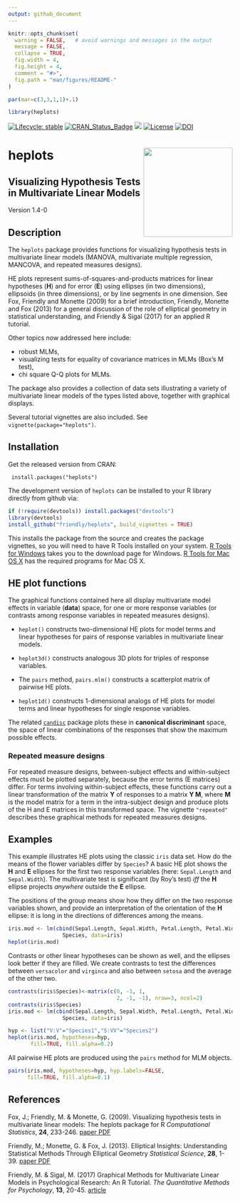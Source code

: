 ```yaml
---
output: github_document
---
```


<!-- README.md is generated from README.Rmd. Please edit that file and knit again -->

```r
knitr::opts_chunk$set(
  warning = FALSE,   # avoid warnings and messages in the output
  message = FALSE,
  collapse = TRUE,
  fig.width = 4,
  fig.height = 4,
  comment = "#>",
  fig.path = "man/figures/README-"
)

par(mar=c(3,3,1,1)+.1)
```

```r
library(heplots)
```

<!-- badges: start -->
[![Lifecycle: stable](https://img.shields.io/badge/lifecycle-stable-brightgreen.svg)](https://lifecycle.r-lib.org/articles/stages.html#stable)
[![CRAN_Status_Badge](http://www.r-pkg.org/badges/version/heplots)](http://cran.r-project.org/package=heplots)
[![](http://cranlogs.r-pkg.org/badges/grand-total/heplots)](https://cran.r-project.org/package=heplots)
[![License](https://img.shields.io/badge/license-GPL%20%28%3E=%202%29-brightgreen.svg?style=flat)](https://www.gnu.org/licenses/gpl-2.0.html) 
[![DOI](https://zenodo.org/badge/13908453.svg)](https://zenodo.org/badge/latestdoi/13908453)
<!-- badges: end -->


# heplots <img src="man/figures/logo.png" height="200" style="float:right; height:200px;" />

## **Visualizing Hypothesis Tests in Multivariate Linear Models**

Version 1.4-0

## Description

The `heplots` package provides functions for visualizing hypothesis tests in
multivariate linear models (MANOVA, multivariate multiple regression, MANCOVA,
and repeated measures designs).

HE plots represent sums-of-squares-and-products matrices for linear hypotheses (**H**) and for 
error (**E**) using ellipses (in two dimensions), ellipsoids (in three dimensions),
or by line segments in one dimension.
See Fox, Friendly and Monette (2009) for a brief introduction,
Friendly, Monette and Fox (2013) for a general discussion of the role of
elliptical geometry in statistical understanding, and
Friendly & Sigal (2017) for an applied R tutorial.

Other topics now addressed here include:

* robust MLMs, 
* visualizing tests for equality of covariance matrices in MLMs (Box's M test), 
* chi square Q-Q plots for MLMs.

The package also provides a collection of  data sets illustrating
a variety of multivariate linear models of the types listed above,
together with graphical displays.

Several tutorial vignettes are also included.  See `vignette(package="heplots")`.


## Installation

Get the released version from CRAN:

     install.packages("heplots")

The development version of `heplots` can be installed to your R library directly from github via:

```r
if (!require(devtools)) install.packages("devtools")
library(devtools)
install_github("friendly/heplots", build_vignettes = TRUE)
```

This installs the package from the source and creates the package vignettes, 
so you will need to have R Tools installed on your system.  [R Tools for Windows](https://cran.r-project.org/bin/windows/Rtools/)
takes you to the download page for Windows.  [R Tools for Mac OS X](https://cran.r-project.org/bin/macosx/tools/)
has the required programs for Mac OS X.

## HE plot functions

The graphical functions contained here all display multivariate model
effects in variable (**data**) space, for one or more response variables
(or contrasts among response variables in repeated measures designs).

* `heplot()` constructs two-dimensional HE plots for model terms and 
linear hypotheses for pairs of response variables in multivariate linear models.

* `heplot3d()` constructs analogous 3D plots for triples of response
variables.
 
* The `pairs` method, `pairs.mlm()` constructs a scatterplot matrix of pairwise HE plots.

* `heplot1d()` constructs 1-dimensional analogs of HE plots for model terms and 
linear hypotheses for single response variables.

The related [`candisc`](http://github.com/friendly/candisc) package plots these in **canonical discriminant** space,
the space of linear combinations of the responses that show the maximum possible effects.


### Repeated measure designs

For repeated measure designs, between-subject effects and within-subject
effects must be plotted separately, because the error terms (E matrices)
differ.  For terms involving within-subject effects,
these functions carry out a linear
transformation of the matrix **Y** of responses to a matrix **Y M**, where
**M** is the model matrix for a term in
the intra-subject design and produce plots of
the H and E matrices in this transformed space. The vignette `"repeated"` describes
these graphical methods for repeated measures designs.

## Examples

This example illustrates HE plots using the classic `iris` data set. How do the means
of the flower variables differ by `Species`? A basic HE plot shows the **H** and **E**
ellipses for the first two response variables (here: `Sepal.Length` and `Sepal.Width`).
The multivariate test is significant
(by Roy's test) *iff* the **H** ellipse projects *anywhere* outside the **E** ellipse.

The positions of the group means show how they differ on the two response variables shown,
and provide an interpretation of the orientation of the **H** ellipse: it is long in the
directions of differences among the means.

```r
iris.mod <- lm(cbind(Sepal.Length, Sepal.Width, Petal.Length, Petal.Width) ~ 
                 Species, data=iris)
heplot(iris.mod)
```

Contrasts or other linear hypotheses can be shown as well, and the ellipses look better
if they are filled. We create contrasts to test the differences between `versacolor` and
`virginca` and also between `setosa` and the average of the other two.


```r
contrasts(iris$Species)<-matrix(c(0, -1, 1, 
                                  2, -1, -1), nrow=3, ncol=2)
contrasts(iris$Species)
iris.mod <- lm(cbind(Sepal.Length, Sepal.Width, Petal.Length, Petal.Width) ~ 
                 Species, data=iris)

hyp <- list("V:V"="Species1","S:VV"="Species2")
heplot(iris.mod, hypotheses=hyp, 
       fill=TRUE, fill.alpha=0.2)
```

All pairwise HE plots are produced using the `pairs` method for MLM objects.

```r
pairs(iris.mod, hypotheses=hyp, hyp.labels=FALSE,
      fill=TRUE, fill.alpha=0.1)
```

## References

Fox, J.; Friendly, M. & Monette, G. (2009).
Visualizing hypothesis tests in multivariate linear models: The heplots package for R 
*Computational Statistics*,  **24**, 233-246. [paper PDF](http://datavis.ca/palers/FoxFriendlyMonette-2009.pdf)

Friendly, M.; Monette, G. & Fox, J. (2013).
Elliptical Insights: Understanding Statistical Methods Through Elliptical Geometry 
*Statistical Science*,  **28**, 1-39. [paper PDF](http://datavis.ca/palers/ellipses-STS402.pdf)

Friendly, M. & Sigal, M. (2017)
Graphical Methods for Multivariate Linear Models in Psychological Research: An R Tutorial.
*The Quantitative Methods for Psychology*, **13**, 20-45. [article](https://doi.org/10.20982/tqmp.13.1.p020)

